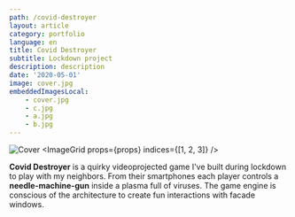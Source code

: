 ```yaml
---
path: /covid-destroyer
layout: article
category: portfolio
language: en
title: Covid Destroyer
subtitle: Lockdown project
description: description
date: '2020-05-01'
image: cover.jpg
embeddedImagesLocal:
    - cover.jpg
    - c.jpg
    - a.jpg
    - b.jpg
---
```



![Cover](cover.jpg)
<ImageGrid props={props} indices={[1, 2, 3]} />



**Covid Destroyer** is a quirky videoprojected game I've built during lockdown to play with my neighbors. From their smartphones each player controls a **needle-machine-gun** inside a plasma full of viruses. The game engine is conscious of the architecture to create fun interactions with facade windows.


